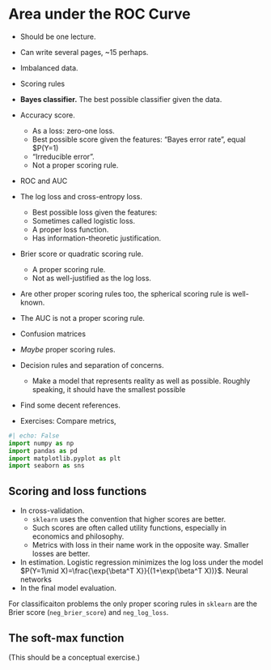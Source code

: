# Area under the ROC Curve {.unnumbered}

* Should be one lecture.
* Can write several pages, ~15 perhaps.
* Imbalanced data.


* Scoring rules
* **Bayes classifier.** The best possible classifier given the data.
* Accuracy score.
    * As a loss: zero-one loss.
    * Best possible score given the features: "Bayes error rate", equal $P(Y=1)
    * "Irreducible error".
    * Not a proper scoring rule.
* ROC and AUC
* The log loss and cross-entropy loss.
    * Best possible loss given the features: 
    * Sometimes called logistic loss.
    * A proper loss function.
    * Has information-theoretic justification.
* Brier score or quadratic scoring rule.
    * A proper scoring rule.
    * Not as well-justified as the log loss.
* Are other proper scoring rules too, the spherical scoring rule is well-known.
* The AUC is not a proper scoring rule.
* Confusion matrices
* *Maybe* proper scoring rules.
* Decision rules and separation of concerns.
    * Make a model that represents reality as well as possible. Roughly speaking, it should have the smallest possible 
* Find some decent references.
* Exercises: Compare metrics,


```python
#| echo: False
import numpy as np
import pandas as pd
import matplotlib.pyplot as plt
import seaborn as sns
```

## Scoring and loss functions
* In cross-validation.
    * `sklearn` uses the convention that higher scores are better.
    * Such scores are often called utility functions, especially in economics and philosophy.
    * Metrics with loss in their name work in the opposite way. Smaller losses are better.    

* In estimation. Logistic regression minimizes the log loss under the model $P(Y=1\mid X)=\frac{\exp{\beta^T X}}{(1+\exp(\beta^T X))}$. Neural networks 
* In the final model evaluation.

For classificaiton problems the only proper scoring rules in `sklearn` are the Brier score (`neg_brier_score`) and `neg_log_loss`. 

## The soft-max function
(This should be a conceptual exercise.)
